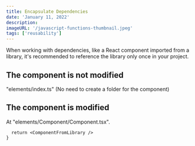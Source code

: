 ```yaml
---
title: Encapsulate Dependencies
date: 'January 11, 2022'
description: 
imageURL: '/javascript-functions-thumbnail.jpeg'
tags: ['reusability']
---
```


When working with dependencies, like a React component imported from a library, it's recommended to reference the library only once in your project.

## The component is not modified

"elements/index.ts" (No need to create a folder for the component)

    
    
## The component is modified

At "elements/Component/Component.tsx".

    
      return <ComponentFromLibrary />
    }
